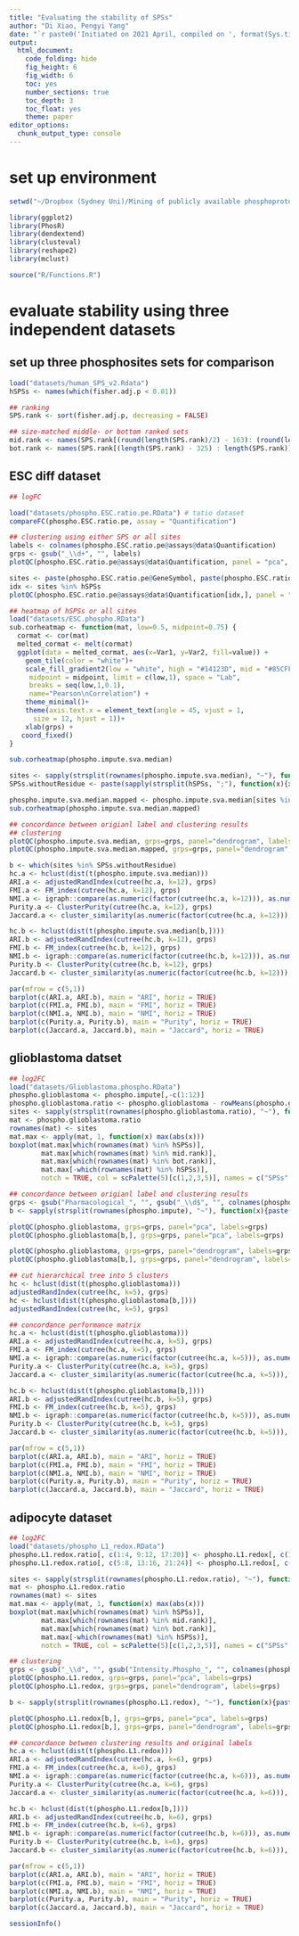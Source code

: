 ```yaml
---
title: "Evaluating the stability of SPSs"
author: "Di Xiao, Pengyi Yang"
date: "`r paste0('Initiated on 2021 April, compiled on ', format(Sys.time(), '%Y %b %d'))`"
output:
  html_document:
    code_folding: hide
    fig_height: 6
    fig_width: 6
    toc: yes
    number_sections: true
    toc_depth: 3
    toc_float: yes
    theme: paper
editor_options: 
  chunk_output_type: console
---
```


# set up environment
```r
setwd("~/Dropbox (Sydney Uni)/Mining of publicly available phosphoproteomics data identify common signalome/repo/")

library(ggplot2)
library(PhosR)
library(dendextend)
library(clusteval)
library(reshape2)
library(mclust)

source("R/Functions.R")
```

# evaluate stability using three independent datasets
## set up three phosphosites sets for comparison
```r
load("datasets/human_SPS_v2.Rdata")
hSPSs <- names(which(fisher.adj.p < 0.01))

## ranking
SPS.rank <- sort(fisher.adj.p, decreasing = FALSE)

## size-matched middle- or bottom ranked sets
mid.rank <- names(SPS.rank[(round(length(SPS.rank)/2) - 163): (round(length(SPS.rank)/2) + 162)]) 
bot.rank <- names(SPS.rank[(length(SPS.rank) - 325) : length(SPS.rank)])
```

## ESC diff dataset

```r
## logFC

load("datasets/phospho.ESC.ratio.pe.RData") # tatio dataset
compareFC(phospho.ESC.ratio.pe, assay = "Quantification")

## clustering using either SPS or all sites
labels <- colnames(phospho.ESC.ratio.pe@assays@data$Quantification)
grps <- gsub("_\\d+", "", labels)
plotQC(phospho.ESC.ratio.pe@assays@data$Quantification, panel = "pca", grps=grps, labels=labels)

sites <- paste(phospho.ESC.ratio.pe@GeneSymbol, paste(phospho.ESC.ratio.pe@Residue, phospho.ESC.ratio.pe@Site, sep=""), "", sep=";")
idx <- sites %in% hSPSs
plotQC(phospho.ESC.ratio.pe@assays@data$Quantification[idx,], panel = "pca", grps=grps, labels=labels)

## heatmap of hSPSs or all sites
load("datasets/ESC.phospho.RData")
sub.corheatmap <- function(mat, low=0.5, midpoint=0.75) {
  cormat <- cor(mat)
  melted_cormat <- melt(cormat)
  ggplot(data = melted_cormat, aes(x=Var1, y=Var2, fill=value)) +
    geom_tile(color = "white")+
    scale_fill_gradient2(low = "white", high = "#14123D", mid = "#85CFF3",
     midpoint = midpoint, limit = c(low,1), space = "Lab",
     breaks = seq(low,1,0.1),
     name="Pearson\nCorrelation") +
    theme_minimal()+
    theme(axis.text.x = element_text(angle = 45, vjust = 1,
      size = 12, hjust = 1))+
    xlab(grps) +
   coord_fixed()
}

sub.corheatmap(phospho.impute.sva.median)

sites <- sapply(strsplit(rownames(phospho.impute.sva.median), "~"), function(x){paste(toupper(x[2]), x[3], "", sep=";")})
SPSs.withoutResidue <- paste(sapply(strsplit(hSPSs, ";"), function(x){x[1]}), gsub("[STY]", "", sapply(strsplit(hSPSs, ";"), function(x){x[2]})), "", sep=";")

phospho.impute.sva.median.mapped <- phospho.impute.sva.median[sites %in% SPSs.withoutResidue,]
sub.corheatmap(phospho.impute.sva.median.mapped)

## concordance between origianl label and clustering results 
## clustering
plotQC(phospho.impute.sva.median, grps=grps, panel="dendrogram", labels=labels)
plotQC(phospho.impute.sva.median.mapped, grps=grps, panel="dendrogram", labels=labels)

b <- which(sites %in% SPSs.withoutResidue)
hc.a <- hclust(dist(t(phospho.impute.sva.median)))
ARI.a <- adjustedRandIndex(cutree(hc.a, k=12), grps)
FMI.a <- FM_index(cutree(hc.a, k=12), grps)
NMI.a <- igraph::compare(as.numeric(factor(cutree(hc.a, k=12))), as.numeric(factor(grps)), method = "nmi")
Purity.a <- ClusterPurity(cutree(hc.a, k=12), grps)
Jaccard.a <- cluster_similarity(as.numeric(factor(cutree(hc.a, k=12))), as.numeric(factor(grps)), similarity = "jaccard", method = "independence")

hc.b <- hclust(dist(t(phospho.impute.sva.median[b,])))
ARI.b <- adjustedRandIndex(cutree(hc.b, k=12), grps)
FMI.b <- FM_index(cutree(hc.b, k=12), grps)
NMI.b <- igraph::compare(as.numeric(factor(cutree(hc.b, k=12))), as.numeric(factor(grps)), method = "nmi")
Purity.b <- ClusterPurity(cutree(hc.b, k=12), grps)
Jaccard.b <- cluster_similarity(as.numeric(factor(cutree(hc.b, k=12))), as.numeric(factor(grps)), similarity = "jaccard", method = "independence")

par(mfrow = c(5,1))
barplot(c(ARI.a, ARI.b), main = "ARI", horiz = TRUE)
barplot(c(FMI.a, FMI.b), main = "FMI", horiz = TRUE)
barplot(c(NMI.a, NMI.b), main = "NMI", horiz = TRUE)
barplot(c(Purity.a, Purity.b), main = "Purity", horiz = TRUE)
barplot(c(Jaccard.a, Jaccard.b), main = "Jaccard", horiz = TRUE)
```

## glioblastoma datset

```r
## log2FC
load("datasets/Glioblastoma.phospho.RData")
phospho.glioblastoma <- phospho.impute[,-c(1:12)]
phospho.glioblastoma.ratio <- phospho.glioblastoma - rowMeans(phospho.glioblastoma[,grep("CTRL", colnames(phospho.glioblastoma))])
sites <- sapply(strsplit(rownames(phospho.glioblastoma.ratio), "~"), function(x)paste(x[2], x[3], "", sep = ";"))
mat <- phospho.glioblastoma.ratio
rownames(mat) <- sites
mat.max <- apply(mat, 1, function(x) max(abs(x)))
boxplot(mat.max[which(rownames(mat) %in% hSPSs)],
        mat.max[which(rownames(mat) %in% mid.rank)],
        mat.max[which(rownames(mat) %in% bot.rank)],
        mat.max[-which(rownames(mat) %in% hSPSs)],
        notch = TRUE, col = scPalette(5)[c(1,2,3,5)], names = c("SPSs", "Middle", "Bottom", "non-SPSs"), las = 2)

## concordance between origianl label and clustering results
grps <- gsub("Pharmacological_", "", gsub("_\\d$", "", colnames(phospho.glioblastoma)))
b <- sapply(strsplit(rownames(phospho.impute), "~"), function(x){paste(x[2], x[3], "", sep=";")}) %in% hSPSs

plotQC(phospho.glioblastoma, grps=grps, panel="pca", labels=grps)
plotQC(phospho.glioblastoma[b,], grps=grps, panel="pca", labels=grps)

plotQC(phospho.glioblastoma, grps=grps, panel="dendrogram", labels=grps)
plotQC(phospho.glioblastoma[b,], grps=grps, panel="dendrogram", labels=grps)

## cut hierarchical tree into 5 clusters
hc <- hclust(dist(t(phospho.glioblastoma)))
adjustedRandIndex(cutree(hc, k=5), grps)
hc <- hclust(dist(t(phospho.glioblastoma[b,])))
adjustedRandIndex(cutree(hc, k=5), grps)

## concordance performance matrix
hc.a <- hclust(dist(t(phospho.glioblastoma)))
ARI.a <- adjustedRandIndex(cutree(hc.a, k=5), grps)
FMI.a <- FM_index(cutree(hc.a, k=5), grps)
NMI.a <- igraph::compare(as.numeric(factor(cutree(hc.a, k=5))), as.numeric(factor(grps)), method = "nmi")
Purity.a <- ClusterPurity(cutree(hc.a, k=5), grps)
Jaccard.a <- cluster_similarity(as.numeric(factor(cutree(hc.a, k=5))), as.numeric(factor(grps)), similarity = "jaccard", method = "independence")

hc.b <- hclust(dist(t(phospho.glioblastoma[b,])))
ARI.b <- adjustedRandIndex(cutree(hc.b, k=5), grps)
FMI.b <- FM_index(cutree(hc.b, k=5), grps)
NMI.b <- igraph::compare(as.numeric(factor(cutree(hc.b, k=5))), as.numeric(factor(grps)), method = "nmi")
Purity.b <- ClusterPurity(cutree(hc.b, k=5), grps)
Jaccard.b <- cluster_similarity(as.numeric(factor(cutree(hc.b, k=5))), as.numeric(factor(grps)), similarity = "jaccard", method = "independence")

par(mfrow = c(5,1))
barplot(c(ARI.a, ARI.b), main = "ARI", horiz = TRUE)
barplot(c(FMI.a, FMI.b), main = "FMI", horiz = TRUE)
barplot(c(NMI.a, NMI.b), main = "NMI", horiz = TRUE)
barplot(c(Purity.a, Purity.b), main = "Purity", horiz = TRUE)
barplot(c(Jaccard.a, Jaccard.b), main = "Jaccard", horiz = TRUE)
```

## adipocyte dataset

```r
## log2FC
load("datasets/phospho_L1_redox.RData")
phospho.L1.redox.ratio[, c(1:4, 9:12, 17:20)] <- phospho.L1.redox[, c(1:4, 9:12, 17:20)] - rowMeans(phospho.L1.redox[, c(17:20)])
phospho.L1.redox.ratio[, c(5:8, 13:16, 21:24)] <- phospho.L1.redox[, c(5:8, 13:16, 21:24)] - rowMeans(phospho.L1.redox[, c(21:24)])

sites <- sapply(strsplit(rownames(phospho.L1.redox.ratio), "~"), function(x)paste(toupper(x[2]), x[3], "", sep = ";"))
mat <- phospho.L1.redox.ratio
rownames(mat) <- sites
mat.max <- apply(mat, 1, function(x) max(abs(x)))
boxplot(mat.max[which(rownames(mat) %in% hSPSs)],
        mat.max[which(rownames(mat) %in% mid.rank)],
        mat.max[which(rownames(mat) %in% bot.rank)],
        mat.max[-which(rownames(mat) %in% hSPSs)],
        notch = TRUE, col = scPalette(5)[c(1,2,3,5)], names = c("SPSs", "Middle", "Bottom", "non-SPSs"), las = 2)

## clustering
grps <- gsub("_\\d", "", gsub("Intensity.Phospho_", "", colnames(phospho.L1.redox)))
plotQC(phospho.L1.redox, grps=grps, panel="pca", labels=grps)
plotQC(phospho.L1.redox, grps=grps, panel="dendrogram", labels=grps)

b <- sapply(strsplit(rownames(phospho.L1.redox), "~"), function(x){paste(toupper(x[2]), x[3], "", sep=";")}) %in% hSPSs

plotQC(phospho.L1.redox[b,], grps=grps, panel="pca", labels=grps)
plotQC(phospho.L1.redox[b,], grps=grps, panel="dendrogram", labels=grps)

## concordance between clustering results and original labels
hc.a <- hclust(dist(t(phospho.L1.redox)))
ARI.a <- adjustedRandIndex(cutree(hc.a, k=6), grps)
FMI.a <- FM_index(cutree(hc.a, k=6), grps)
NMI.a <- igraph::compare(as.numeric(factor(cutree(hc.a, k=6))), as.numeric(factor(grps)), method = "nmi")
Purity.a <- ClusterPurity(cutree(hc.a, k=6), grps)
Jaccard.a <- cluster_similarity(as.numeric(factor(cutree(hc.a, k=6))), as.numeric(factor(grps)), similarity = "jaccard", method = "independence")

hc.b <- hclust(dist(t(phospho.L1.redox[b,])))
ARI.b <- adjustedRandIndex(cutree(hc.b, k=6), grps)
FMI.b <- FM_index(cutree(hc.b, k=6), grps)
NMI.b <- igraph::compare(as.numeric(factor(cutree(hc.b, k=6))), as.numeric(factor(grps)), method = "nmi")
Purity.b <- ClusterPurity(cutree(hc.b, k=6), grps)
Jaccard.b <- cluster_similarity(as.numeric(factor(cutree(hc.b, k=6))), as.numeric(factor(grps)), similarity = "jaccard", method = "independence")

par(mfrow = c(5,1))
barplot(c(ARI.a, ARI.b), main = "ARI", horiz = TRUE)
barplot(c(FMI.a, FMI.b), main = "FMI", horiz = TRUE)
barplot(c(NMI.a, NMI.b), main = "NMI", horiz = TRUE)
barplot(c(Purity.a, Purity.b), main = "Purity", horiz = TRUE)
barplot(c(Jaccard.a, Jaccard.b), main = "Jaccard", horiz = TRUE)
```


```r
sessionInfo()
```












































